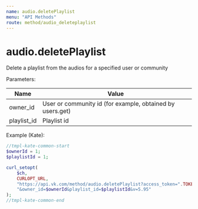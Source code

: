 ```yaml
---
name: audio.deletePlaylist
menu: "API Methods"
route: method/audio_deleteplaylist
---
```


# audio.deletePlaylist

Delete a playlist from the audios for a specified user or community

Parameters:

|Name|Value|
|---|---|
|owner_id|User or community id (for example, obtained by users.get)|
|playlist_id|Playlist id|

Example (Kate):

```php
//tmpl-kate-common-start
$ownerId = 1;
$playlistId = 1;

curl_setopt(
    $ch,
    CURLOPT_URL,
    "https://api.vk.com/method/audio.deletePlaylist?access_token=".TOKEN.
    "&owner_id=$ownerId&playlist_id=$playlistId&v=5.95"
);
//tmpl-kate-common-end
```

